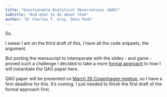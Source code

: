 ```yaml
---
title: "Questionable Analytical Observations (QAO)"
subtitle: "And what to do about them"
author: "Dr Charles T. Gray, Data Punk" 
---
```


So. 

I swear I am on the third draft of this, I have all the code snippets, the argument. 

But porting the mansucript to interoperate with the slides - and game - proved such a challenge I decided to take a more [formal approach](singularities.qmd) to how I will instantiate the QAO paper here. 

QAO paper will be presented on [March 26 Copenhagen meetup](https://www.meetup.com/copenhagen-dbt-meetup/events/306219858/?eventOrigin=your_events), so I have a firm deadline for this. It's coming. I just needed to finish the first draft of the formal approach first.